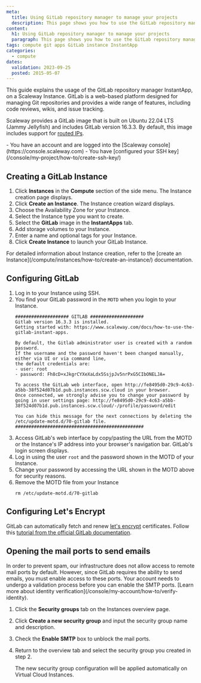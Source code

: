 ```yaml
---
meta:
  title: Using GitLab repository manager to manage your projects
  description: This page shows you how to use the GitLab repository manager InstantApp on your Scaleway Instance.
content:
  h1: Using GitLab repository manager to manage your projects
  paragraph: This page shows you how to use the GitLab repository manager InstantApp on your Scaleway Instance.
tags: compute git apps GitLab instance InstantApp
categories:
  - compute
dates:
  validation: 2023-09-25
  posted: 2015-05-07
---
```


This guide explains the usage of the GitLab repository manager InstantApp, on a Scaleway Instance. GitLab is a web-based platform designed for managing Git repositories and provides a wide range of features, including code reviews, wikis, and issue tracking.

Scaleway provides a GitLab image that is built on Ubuntu 22.04 LTS (Jammy Jellyfish) and includes GitLab version 16.3.3. By default, this image includes support for [routed IPs](/compute/instances/api-cli/using-routed-ips/).


<Macro id="iam-requirements" />
 
<Message type="requirement">
  - You have an account and are logged into the [Scaleway console](https://console.scaleway.com)
  - You have [configured your SSH key](/console/my-project/how-to/create-ssh-key/)
</Message>

## Creating a GitLab Instance

1. Click **Instances** in the **Compute** section of the side menu. The Instance creation page displays.
2. Click **Create an Instance**. The Instance creation wizard displays.
3. Choose the Availability Zone for your Instance.
4. Select the Instance type you want to create.
5. Select the **GitLab** image in the **InstantApps** tab.
6. Add storage volumes to your Instance.
7. Enter a name and optional tags for your Instance.
8. Click **Create Instance** to launch your GitLab Instance.

<Message type="tip">
  For detailed information about Instance creation, refer to the [create an Instance](/compute/instances/how-to/create-an-instance/) documentation.
</Message>

## Configuring GitLab

1. Log in to your Instance using SSH.
2. You find your GitLab password in the `MOTD` when you login to your Instance.
    ```
    #################### GITLAB ####################
    Gitlab version 16.3.3 is installed.
    Getting started with: https://www.scaleway.com/docs/how-to-use-the-gitlab-instant-apps.

    By default, the Gitlab administrator user is created with a random password.
    If the username and the password haven't been changed manually, either via UI or via command line,
    the default credentials are:
    - user: root
    - password: Fh8cD+xJkgrCYXeXaLdx5SsjpJv5nrPxG5CIbONELJA=

    To access the GitLab web interface, open http://fe8495d0-29c9-4c63-a5bb-38f524d07b1d.pub.instances.scw.cloud in your browser.
    Once connected, we strongly advise you to change your password by going in user settings page: http://fe8495d0-29c9-4c63-a5bb-38f524d07b1d.pub.instances.scw.cloud/-/profile/password/edit

    You can hide this message for the next connections by deleting the /etc/update-motd.d/70-gitlab file.
    ################################################
    ```
3. Access GitLab's web interface by copy/pasting the URL from the MOTD or the Instance's IP address into your browser's navigation bar. GitLab's login screen displays.
4. Log in using the user `root` and the password shown in the MOTD of your Instance.
5. Change your password by accessing the URL shown in the MOTD above for security reasons.
6. Remove the MOTD file from your Instance
    ```
    rm /etc/update-motd.d/70-gitlab
    ```

## Configuring Let's Encrypt

GitLab can automatically fetch and renew [let's encrypt](https://letsencrypt.org/) certificates. Follow this [tutorial from the official GitLab documentation](https://docs.gitlab.com/omnibus/settings/ssl.html#lets-encrypt-integration).

## Opening the mail ports to send emails

<Message type="note">
  In order to prevent spam, our infrastructure does not allow access to remote mail ports by default. However, since GitLab requires the ability to send emails, you must enable access to these ports. Your account needs to undergo a validation process before you can enable the SMTP ports. [Learn more about identity verification](/console/my-account/how-to/verify-identity).
</Message>

1. Click the **Security groups** tab on the Instances overview page.
2. Click **Create a new security group** and input the security group name and description.
3. Check the **Enable SMTP** box to unblock the mail ports.
4. Return to the overview tab and select the security group you created in step 2.

    The new security group configuration will be applied automatically on Virtual Cloud Instances.
